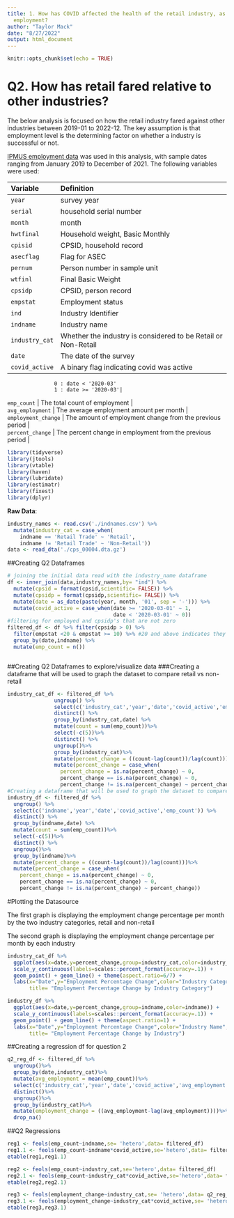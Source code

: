```yaml
---
title: 1. How has COVID affected the health of the retail industry, as measured by
  employment?
author: "Taylor Mack"
date: "8/27/2022"
output: html_document
---
```


```r
knitr::opts_chunk$set(echo = TRUE)
```

# Q2. How has retail fared relative to other industries?

The below analysis is focused on how the retail industry fared against other industries between 2019-01 to 2022-12. The key assumption is that employment level is the determining factor on whether a industry is successful or not. 

[IPMUS employment data](https://cps.ipums.org/cps/index.shtml) was used in this analysis, with sample dates ranging from January 2019 to December of 2021. The following variables were used:

| Variable |  Definition
|:------    |:-------------------------------------------------     | 
| `year` | survey year |
| `serial` | household serial number |
| `month` | month |
| `hwtfinal` | Household weight, Basic Monthly |            |
| `cpisid`  | CPSID, household record |
| `asecflag` | Flag for ASEC |
| `pernum` | Person number in sample unit  |
| `wtfinl` | Final Basic Weight |
| `cpsidp` | CPSID, person record  |
| `empstat` | Employment status |
| `ind` | Industry Identifier |
| `indname` | Industry name |
| `industry_cat` | Whether the industry is considered to be Retail or Non-Retail |
| `date` | The date of the survey |
| `covid_active` | A binary flag indicating covid was active
                   0 : date < '2020-03' 
                   1 : date >= '2020-03'|
| `emp_count` | The total count of employment |
| `avg_employment` | The average employment amount per month |
| `employment_change` | The amount of employment change from the previous period |
| `percent_change` | The percent change in employment from the previous period  |


```r
library(tidyverse)
library(jtools)
library(vtable)
library(haven)
library(lubridate)
library(estimatr)
library(fixest)
library(dplyr)
```

**Raw Data**:
```r
industry_names <- read.csv('./indnames.csv') %>%
  mutate(industry_cat = case_when(
    indname == 'Retail Trade' ~ 'Retail',
    indname != 'Retail Trade' ~ 'Non-Retail'))
data <- read_dta('./cps_00004.dta.gz')
```

##Creating Q2 Dataframes
```r
# joining the initial data read with the industry_name dataframe
df <- inner_join(data,industry_names,by= "ind") %>%
  mutate(cpsid = format(cpsid,scientific= FALSE)) %>%
  mutate(cpsidp = format(cpsidp,scientific= FALSE)) %>%
  mutate(date = as_date(paste(year, month, '01', sep = '-'))) %>%
  mutate(covid_active = case_when(date >= '2020-03-01' ~ 1,
                                  date < '2020-03-01' ~ 0))
#filtering for employed and cpsidp's that are not zero
filtered_df <- df %>% filter(cpsidp > 0) %>%
  filter(empstat <20 & empstat >= 10) %>% #20 and above indicates they are unemployed/no looking
  group_by(date,indname) %>%
  mutate(emp_count = n())



```
##Creating Q2 Dataframes to explore/visualize data
###Creating a dataframe that will be used to graph the dataset to compare retail vs non-retail
```r

industry_cat_df <- filtered_df %>%
               ungroup() %>%
               select(c('industry_cat','year','date','covid_active','emp_count')) %>%
               distinct() %>%
               group_by(industry_cat,date) %>%
               mutate(count = sum(emp_count))%>%
               select(-c(5))%>%
               distinct() %>%
               ungroup()%>%
               group_by(industry_cat)%>%
               mutate(percent_change = ((count-lag(count))/lag(count)))%>%
               mutate(percent_change = case_when(
                 percent_change = is.na(percent_change) ~ 0,
                 percent_change == is.na(percent_change) ~ 0,
                 percent_change != is.na(percent_change) ~ percent_change))
#Creating a dataframe that will be used to graph the dataset to compare retail vs non-retail
industry_df <- filtered_df %>%
  ungroup() %>%
  select(c('indname','year','date','covid_active','emp_count')) %>%
  distinct() %>%
  group_by(indname,date) %>%
  mutate(count = sum(emp_count))%>%
  select(-c(5))%>%
  distinct() %>%
  ungroup()%>%
  group_by(indname)%>%
  mutate(percent_change = ((count-lag(count))/lag(count)))%>%
  mutate(percent_change = case_when(
    percent_change = is.na(percent_change) ~ 0,
    percent_change == is.na(percent_change) ~ 0,
    percent_change != is.na(percent_change) ~ percent_change))
```

#Plotting the Datasource

The first graph is displaying the employment change percentage per month by the two industry categories, retail and non-retail

The second graph is displaying the employment change percentage per month by each industry

```r
industry_cat_df %>%
  ggplot(aes(x=date,y=percent_change,group=industry_cat,color=industry_cat)) +
  scale_y_continuous(labels=scales::percent_format(accuracy=.1)) +
  geom_point() + geom_line() + theme(aspect.ratio=6/7) +
  labs(x="Date",y="Employment Percentage Change",color="Industry Category",
       title= "Employment Percentage Change by Industry Category")

industry_df %>%
  ggplot(aes(x=date,y=percent_change,group=indname,color=indname)) +
  scale_y_continuous(labels=scales::percent_format(accuracy=.1)) +
  geom_point() + geom_line() + theme(aspect.ratio=1) +
  labs(x="Date",y="Employment Percentage Change",color="Industry Name",
       title= "Employment Percentage Change by Industry")
```
##Creating a regression df for question 2
```r
q2_reg_df <- filtered_df %>%
  ungroup()%>%
  group_by(date,industry_cat)%>%
  mutate(avg_employment = mean(emp_count))%>%
  select(c('industry_cat','year','date','covid_active','avg_employment'))%>%
  distinct()%>%
  ungroup()%>%
  group_by(industry_cat)%>%
  mutate(employment_change = ((avg_employment-lag(avg_employment))))%>%
  drop_na()
```

##Q2 Regressions
```r
reg1 <- feols(emp_count~indname,se= 'hetero',data= filtered_df)
reg1.1 <- feols(emp_count~indname*covid_active,se='hetero',data= filtered_df)
etable(reg1,reg1.1)

reg2 <- feols(emp_count~industry_cat,se='hetero',data= filtered_df)
reg2.1 <- feols(emp_count~industry_cat*covid_active,se='hetero',data= filtered_df)
etable(reg2,reg2.1)

reg3 <- feols(employment_change~industry_cat,se= 'hetero',data= q2_reg_df)
reg3.1 <- feols(employment_change~industry_cat*covid_active,se= 'hetero',data= q2_reg_df)
etable(reg3,reg3.1)
```








